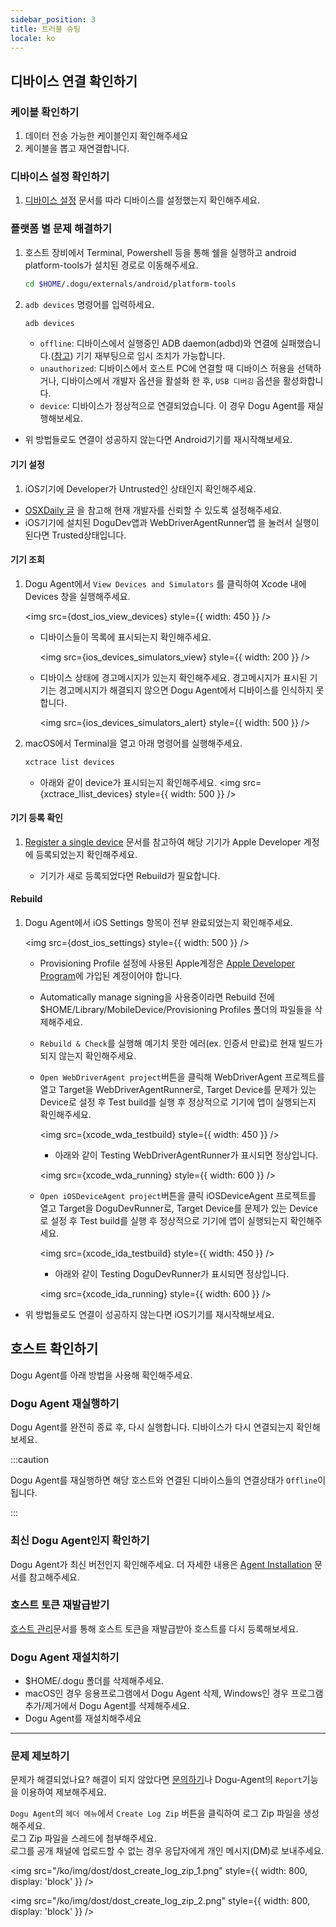 ```yaml
---
sidebar_position: 3
title: 트러블 슈팅
locale: ko
---
```




## 디바이스 연결 확인하기

### 케이블 확인하기

1. 데이터 전송 가능한 케이블인지 확인해주세요
2. 케이블을 뽑고 재연결합니다.

### 디바이스 설정 확인하기

1. [디바이스 설정](/device-farm/device/settings) 문서를 따라 디바이스를 설정했는지 확인해주세요.

### 플랫폼 별 문제 해결하기

<Tabs>
<TabItem value="android" label="Android" default>

1. 호스트 장비에서 Terminal, Powershell 등을 통해 쉘을 실행하고 android platform-tools가 설치된 경로로 이동해주세요.

   ```sh
   cd $HOME/.dogu/externals/android/platform-tools
   ```

2. `adb devices` 명령어를 입력하세요.

   ```sh
   adb devices
   ```

   - `offline`: 디바이스에서 실행중인 ADB daemon(adbd)와 연결에 실패했습니다.([참고](https://android.googlesource.com/platform/packages/modules/adb/+/HEAD/OVERVIEW.TXT)) 기기 재부팅으로 임시 조치가 가능합니다.
   - `unauthorized`: 디바이스에서 호스트 PC에 연결할 때 디바이스 허용을 선택하거나, 디바이스에서 개발자 옵션을 활설화 한 후, `USB 디버깅` 옵션을 활성화합니다.
   - `device`: 디바이스가 정상적으로 연결되었습니다. 이 경우 Dogu Agent를 재실행해보세요.

- 위 방법들로도 연결이 성공하지 않는다면 Android기기를 재시작해보세요.

</TabItem>
<TabItem value="ios" label="iOS" default>

#### 기기 설정

1.  iOS기기에 Developer가 Untrusted인 상태인지 확인해주세요.

- [OSXDaily 글](https://osxdaily.com/2021/05/07/how-to-trust-an-app-on-iphone-ipad-to-fix-untrusted-developer-message/) 을 참고해 현재 개발자를 신뢰할 수 있도록 설정해주세요.
- iOS기기에 설치된 DoguDev앱과 WebDriverAgentRunner앱 을 눌러서 실행이 된다면 Trusted상태입니다.

#### 기기 조회

1. Dogu Agent에서 `View Devices and Simulators` 를 클릭하여 Xcode 내에 Devices 창을 실행해주세요.

   <img src={dost_ios_view_devices} style={{ width: 450 }} />

   - 디바이스들이 목록에 표시되는지 확인해주세요.

     <img src={ios_devices_simulators_view} style={{ width: 200 }} />

   - 디바이스 상태에 경고메시지가 있는지 확인해주세요. 경고메시지가 표시된 기기는 경고메시지가 해결되지 않으면 Dogu Agent에서 디바이스를 인식하지 못합니다.

     <img src={ios_devices_simulators_alert} style={{ width: 500 }} />

2. macOS에서 Terminal을 열고 아래 명령어를 실행해주세요.
   ```sh
   xctrace list devices
   ```
   - 아래와 같이 device가 표시되는지 확인해주세요.
     <img src={xctrace_llist_devices} style={{ width: 500 }} />

#### 기기 등록 확인

1. [Register a single device](https://developer.apple.com/help/account/register-devices/register-a-single-device) 문서를 참고하여 해당 기기가 Apple Developer 계정에 등록되었는지 확인해주세요.

   - 기기가 새로 등록되었다면 Rebuild가 필요합니다.

#### Rebuild

1. Dogu Agent에서 iOS Settings 항목이 전부 완료되었는지 확인해주세요.

   <img src={dost_ios_settings} style={{ width: 500 }} />

   - Provisioning Profile 설정에 사용된 Apple계정은 [Apple Developer Program](https://developer.apple.com/programs/)에 가입된 계정이어야 합니다.

   - Automatically manage signing을 사용중이라면 Rebuild 전에 $HOME/Library/MobileDevice/Provisioning Profiles 폴더의 파일들을 삭제해주세요.

   - `Rebuild & Check`를 실행해 예기치 못한 에러(ex. 인증서 만료)로 현재 빌드가 되지 않는지 확인해주세요.
   - `Open WebDriverAgent project`버튼을 클릭해 WebDriverAgent 프로젝트를 열고 Target을 WebDriverAgentRunner로, Target Device를 문제가 있는 Device로 설정 후 Test build를 실행 후 정상적으로 기기에 앱이 실행되는지 확인해주세요.

     <img src={xcode_wda_testbuild} style={{ width: 450 }} />

     - 아래와 같이 Testing WebDriverAgentRunner가 표시되면 정상입니다.

     <img src={xcode_wda_running} style={{ width: 600 }} />

   - `Open iOSDeviceAgent project`버튼을 클릭 iOSDeviceAgent 프로젝트를 열고 Target을 DoguDevRunner로, Target Device를 문제가 있는 Device로 설정 후 Test build를 실행 후 정상적으로 기기에 앱이 실행되는지 확인해주세요.

     <img src={xcode_ida_testbuild} style={{ width: 450 }} />

     - 아래와 같이 Testing DoguDevRunner가 표시되면 정상입니다.

     <img src={xcode_ida_running} style={{ width: 600 }} />

- 위 방법들로도 연결이 성공하지 않는다면 iOS기기를 재시작해보세요.

</TabItem>
</Tabs>

## 호스트 확인하기

Dogu Agent를 아래 방법을 사용해 확인해주세요.

### Dogu Agent 재실행하기

Dogu Agent를 완전히 종료 후, 다시 실행합니다. 디바이스가 다시 연결되는지 확인해보세요.

:::caution

Dogu Agent를 재실행하면 해당 호스트와 연결된 디바이스들의 연결상태가 `Offline`이 됩니다.

:::

### 최신 Dogu Agent인지 확인하기

Dogu Agent가 최신 버전인지 확인해주세요. 더 자세한 내용은 [Agent Installation](/device-farm/host) 문서를 참고해주세요.

### 호스트 토큰 재발급받기

[호스트 관리](/management/organization/device-farm/host-management)문서를 통해 호스트 토큰을 재발급받아 호스트를 다시 등록해보세요.

### Dogu Agent 재설치하기

- $HOME/.dogu 폴더를 삭제해주세요.
- macOS인 경우 응용프로그램에서 Dogu Agent 삭제, Windows인 경우 프로그램 추가/제거에서 Dogu Agent를 삭제해주세요.
- Dogu Agent를 재설치해주세요

---

### 문제 제보하기

문제가 해결되었나요? 해결이 되지 않았다면 [문의하기](https://dogutech.io/contact-us)나 Dogu-Agent의 `Report`기능을 이용하여 제보해주세요.

`Dogu Agent`의 `헤더 메뉴`에서 `Create Log Zip` 버튼을 클릭하여 로그 Zip 파일을 생성해주세요.  
로그 Zip 파일을 스레드에 첨부해주세요.  
로그를 공개 채널에 업로드할 수 없는 경우 응답자에게 개인 메시지(DM)로 보내주세요.

<img
  src="/ko/img/dost/dost_create_log_zip_1.png"
  style={{ width: 800, display: 'block' }}
/>

<img
  src="/ko/img/dost/dost_create_log_zip_2.png"
  style={{ width: 800, display: 'block' }}
/>
